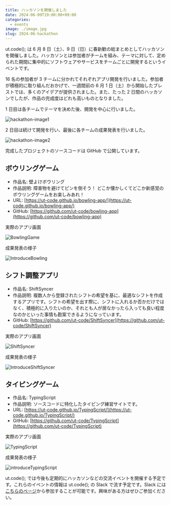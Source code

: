 ```yaml
---
title: ハッカソンを開催しました
date: 2024-06-09T19:00:00+09:00
categories:
  - events
image: ./image.jpg
slug: 2024-06-hackathon
---
```


ut.code(); は 6 月 8 日（土）、9 日（日）に春新歓の総まとめとしてハッカソンを開催しました。ハッカソンとは参加者がチームを組み、テーマに対して、定められた期間に集中的にソフトウェアやサービスをチームごとに開発するというイベントです。

16 名の参加者が 3 チームに分かれてそれぞれアプリ開発を行いました。参加者が積極的に取り組んだおかげで、一週間前の 6 月 1 日（土）から開始したブレストでは、多くのアイデアが提供されました。また、たった 2 日間のハッカソンでしたが、作品の完成度はどれも高いものとなりました。

1 日目は各チームでテーマを決めた後、開発を中心に行いました。

![hackathon-image1](./hackathon-image1.jpg)

2 日目は続けて開発を行い、最後に各チームの成果発表を行いました。

![hackathon-image2](./hackathon-image2.jpg)

完成したプロジェクトのソースコードは GitHub で公開しています。

## ボウリングゲーム

- 作品名: 壁よけボウリング
- 作品説明: 障害物を避けてピンを倒そう！ どこか懐かしくてどこか新感覚のボウリングゲームをお楽しみあれ！
- URL: [https://ut-code.github.io/bowling-app/](https://ut-code.github.io/bowling-app/)
- GitHub: [https://github.com/ut-code/bowling-app](https://github.com/ut-code/bowling-app)

実際のアプリ画面

![BowlingGame](./bowling.png)

成果発表の様子

![IntroduceBowling](./introduce-bowling.jpg)

## シフト調整アプリ

- 作品名: ShiftSyncer
- 作品説明: 複数人から登録されたシフトの希望を基に、最適なシフトを作成するアプリです。シフトの希望を出す際に、シフトに入れるか否かだけではなく、積極的に入りたいのか、それとも人が居なかったら入っても良い程度なのかといった事情も勘案できるようになっています。
- GitHub: [https://github.com/ut-code/ShiftSyncer](https://github.com/ut-code/ShiftSyncer)

実際のアプリ画面

![ShiftSyncer](./shift-syncer.png)

成果発表の様子

![IntroduceShiftSyncer](./introduce-shift-syncer.jpg)

## タイピングゲーム

- 作品名: TypingScript
- 作品説明: ソースコードに特化したタイピング練習サイトです。
- URL: [https://ut-code.github.io/TypingScript/](https://ut-code.github.io/TypingScript/)
- GitHub: [https://github.com/ut-code/TypingScript](https://github.com/ut-code/TypingScript)

実際のアプリ画面

![TypingScript](./typing-script.png)

成果発表の様子

![introduceTypingScript](./introduce-typing-script.jpg)

ut.code(); では今後も定期的にハッカソンなどの交流イベントを開催する予定です。これらのイベントの情報は ut.code(); の Slack で流す予定です。Slack には[こちらのページ](https://utcode.net/join/)から参加することが可能です。興味がある方はぜひご参加ください。
